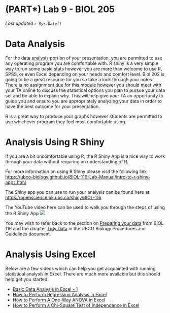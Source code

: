 # (PART\*) Lab 9 - BIOL 205 {-}

*Last updated `r Sys.Date()`*

# Data Analysis {-}

For the data <a href="https://ubco-biology.github.io/Procedures-and-Guidelines/glossary#Statistical-analysis">analysis</a> portion of your presentation, you are permitted to use any operating program you are comfortable with.  R shiny is a very simple way to run some basic stats however you are more than welcome to use R, SPSS, or even Excel depending on your needs and comfort level.  Biol 202 is going to be a great resource for you so take a look through your notes. There is no assignment due for this module however you should meet with your TA online to discuss the statistical options you plan to pursue your data set and be able to explain why. This will help give your TA an opportunity to guide you and ensure you are appropriately analyzing your data in order to have the best outcome for your presentation. 

R is a great way to produce your graphs however students are permitted to use whichever program they feel most comfortable using.

# Analysis Using R Shiny {-}

If you are a bit uncomfortable using R, the R Shiny App is a nice way to work through your data without requiring an understanding of R.

For more information on using R Shiny please visit the following link [https://ubco-biology.github.io/BIOL-116-Lab-Manual/intro-to-r-shiny-apps.html](https://ubco-biology.github.io/BIOL-116-Lab-Manual/intro-to-r-shiny-apps.html)

The Shiny app you can use to run your analysis can be found here at [https://openscience.ok.ubc.ca/shiny/BIOL-116](https://openscience.ok.ubc.ca/shiny/BIOL-116)

The YouTube video here can be used to walk you through the steps of using the R Shiny App <a href="https://www.youtube.com/watch?v=FtEx5S7vENo" target="_blank">![](images/shiny-app.png)</a>
 
You may wish to refer back to the section on [Preparing your data](https://ubco-biology.github.io/BIOL-116-Lab-Manual/preparing-your-data.html) from BIOL 116 and the chapter [Tidy Data](https://ubco-biology.github.io/Procedures-and-Guidelines/tidy-data.html) in the UBCO Biology Procedures and Guidelines document. 

# Analysis Using Excel {-}

Below are a few videos which can help you get acquainted with running statistical analysis in Excel. There are much more available but this should help get you started.

* [Basic Data Analysis in Excel - 1](https://www.youtube.com/watch?v=2xxMJEj4Oyg)
* [How to Perform Regression Analysis in Excel](https://www.youtube.com/watch?v=0wr9ojMxkuQ)
* [How to Perform A One-Way ANOVA in Excel](https://www.youtube.com/watch?v=ZvfO7-J5u34)
* [How to Perform a Chi-Square Test of Independence in Excel](https://www.youtube.com/watch?v=NDhmMH25AC4)



